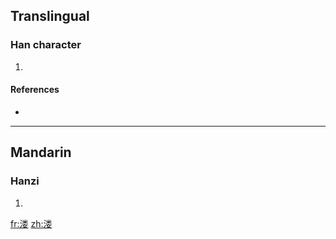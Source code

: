 {{also|漊}}
==Translingual==

===Han character===
{{Han char|rn=85|rad=水|as=09|sn=12|four=|canj=水火木女 (EFDV)}}

# {{defn|Han|sort=水09}}

====References====
* {{Han ref|kx=0639.111|hdz=31686.030|uh=6E87|ud=28295}}

----

==Mandarin==

===Hanzi===
{{cmn-hanzi|pin=[[lǚ]] ([[lü3]])|wg=lü<sup>3</sup>}}

# {{defn|Mandarin}}

[[fr:溇]]
[[zh:溇]]